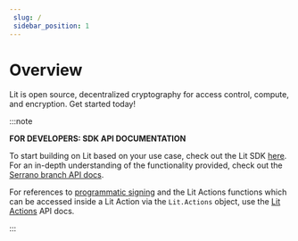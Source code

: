 ```yaml
--- 
 slug: /
 sidebar_position: 1
--- 
```


# Overview

Lit is open source, decentralized cryptography for access control, compute, and encryption.
Get started today!

:::note

**FOR DEVELOPERS: SDK API DOCUMENTATION**

To start building on Lit based on your use case, check out the Lit SDK [here](/SDK/intro.mdx). For an in-depth understanding of the functionality provided, check out the [Serrano branch API docs](https://serrano-sdk-docs.litprotocol.com/#welcome). 

For references to [programmatic signing](/coreConcepts/LitActionsAndPKPs/intro.md) and the Lit Actions functions which can be accessed inside a Lit Action via the `Lit.Actions` object, use the [Lit Actions](http://actions-docs.litprotocol.com/) API docs.

:::


<QuickStartSection title="Quick Start"></QuickStartSection>
<CoreConceptsSection title="Core Concepts"></CoreConceptsSection>
<LearnCodeSection title="Learn through Code"></LearnCodeSection>
<EcosystemSection title="Explore the Lit Ecosystem"></EcosystemSection>
